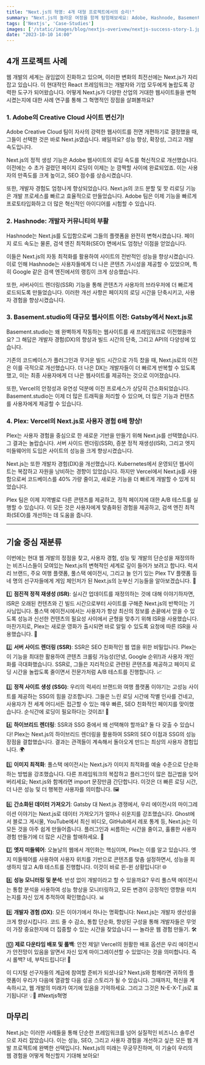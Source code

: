 ```yaml
---
title: "Next.js의 혁명: 4개 대형 프로젝트에서의 승리!"
summary: "Next.js의 놀라운 여정을 함께 탐험해보세요: Adobe, Hashnode, Basement.studio, 그리고 Plex가 어떻게 이 혁신적인 프레임워크로 웹 경험을 혁명적으로 변화시켰는지 알아보는 시간입니다!"
tags: ['Nextjs', 'Case-Studies']
images: ['/static/images/blog/nextjs-overivew/nextjs-success-story-1.jpg']
date: "2023-10-10 14:00"
---
```


<TOCInline toc={props.toc} asDisclosure />

## 4개 프로젝트 사례

웹 개발의 세계는 끊임없이 진화하고 있으며, 이러한 변화의 최전선에는 Next.js가 자리 잡고 있습니다. 이 현대적인 React 프레임워크는 개발자와 기업 모두에게 놀랍도록 강력한 도구가 되어왔습니다. 어떻게 Next.js가 다양한 산업의 거대한 웹사이트들을 변혁시켰는지에 대한 사례 연구를 통해 그 혁명적인 장점을 살펴볼까요?

### 1. **Adobe의 Creative Cloud 사이트 변신기!**

Adobe Creative Cloud 팀이 자사의 강력한 웹사이트를 전면 개편하기로 결정했을 때, 그들이 선택한 것은 바로 Next.js였습니다. 왜일까요? 성능 향상, 확장성, 그리고 개발 속도입니다.

Next.js의 정적 생성 기능은 Adobe 웹사이트의 로딩 속도를 혁신적으로 개선했습니다. 이전에는 수 초가 걸렸던 페이지 로딩이 이제는 눈 깜짝할 사이에 완료되었죠. 이는 사용자의 만족도를 크게 높이고, SEO 점수를 상승시켰습니다.

또한, 개발자 경험도 엄청나게 향상되었습니다. Next.js의 코드 분할 및 핫 리로딩 기능은 개발 프로세스를 빠르고 효율적으로 만들었습니다. Adobe 팀은 이제 기능을 빠르게 프로토타입화하고 더 많은 혁신적인 아이디어를 시험할 수 있습니다.

### 2. **Hashnode: 개발자 커뮤니티의 부활**

Hashnode는 Next.js를 도입함으로써 그들의 플랫폼을 완전히 변혁시켰습니다. 페이지 로드 속도는 물론, 검색 엔진 최적화(SEO) 면에서도 엄청난 이점을 얻었습니다.

이들은 Next.js의 자동 최적화를 활용하여 사이트의 전반적인 성능을 향상시켰습니다. 이로 인해 Hashnode는 사용자들에게 더 나은 콘텐츠 가시성을 제공할 수 있었으며, 특히 Google 같은 검색 엔진에서의 랭킹이 크게 상승했습니다.

또한, 서버사이드 렌더링(SSR) 기능을 통해 콘텐츠가 사용자의 브라우저에 더 빠르게 로드되도록 만들었습니다. 이러한 개선 사항은 페이지의 로딩 시간을 단축시키고, 사용자 경험을 향상시켰습니다.

### 3. **Basement.studio의 대규모 웹사이트 이전: Gatsby에서 Next.js로**

Basement.studio는 왜 완벽하게 작동하는 웹사이트를 새 프레임워크로 이전했을까요? 그 해답은 개발자 경험(DX)의 향상과 빌드 시간의 단축, 그리고 API의 다양성에 있습니다.

기존의 코드베이스가 플러그인과 무거운 빌드 시간으로 가득 찼을 때, Next.js로의 이전은 이를 극적으로 개선했습니다. 더 나은 DX는 개발자들이 더 빠르게 반복할 수 있도록 했고, 이는 최종 사용자에게 더 나은 웹사이트를 제공하는 것으로 이어졌습니다.

또한, Vercel의 안정성과 유연성 덕분에 이전 프로세스가 상당히 간소화되었습니다. Basement.studio는 이제 더 많은 트래픽을 처리할 수 있으며, 더 많은 기능과 컨텐츠를 사용자에게 제공할 수 있습니다.

### 4. **Plex: Vercel의 Next.js로 사용자 경험 6배 향상!**

Plex는 사용자 경험을 중심으로 한 새로운 기반을 만들기 위해 Next.js를 선택했습니다. 그 결과는 놀랍습니다. 서버 사이드 렌더링(SSR), 증분 정적 재생성(ISR), 그리고 엣지 미들웨어의 도입은 사이트의 성능을 크게 향상시켰습니다.

Next.js는 또한 개발자 경험(DX)을 개선했습니다. Kubernetes에서 운영되던 웹사이트는 복잡하고 자원을 낭비하는 경향이 있었습니다. 하지만 Vercel에서 Next.js를 사용함으로써 코드베이스를 40% 가량 줄이고, 새로운 기능을 더 빠르게 개발할 수 있게 되었습니다.

Plex 팀은 이제 지역별로 다른 콘텐츠를 제공하고, 정적 페이지에 대한 A/B 테스트를 실행할 수 있습니다. 이 모든 것은 사용자에게 맞춤화된 경험을 제공하고, 검색 엔진 최적화(SEO)를 개선하는 데 도움을 줍니다.

---

## 기술 중심 재분류

이번에는 현대 웹 개발의 정점을 찾고, 사용자 경험, 성능 및 개발의 단순성을 재정의하는 비즈니스들이 모여있는 Next.js의 변혁적인 세계로 깊이 들어가 보려고 합니다. 럭셔리 브랜드, 주요 여행 플랫폼, 풀스택 에이전시, 그리고 늘 인기 있는 Plex TV 플랫폼 등 네 명의 선구자들에게 게임 체인저가 된 Next.js의 눈부신 기능들을 알아보겠습니다. 🚀

1️⃣ **점진적 정적 재생성 (ISR)**: 실시간 업데이트를 재정의하는 것에 대해 이야기하자면, ISR은 오래된 컨텐츠와 긴 빌드 시간으로부터 사이트를 구해준 Next.js의 반짝이는 기사님입니다. 풀스택 에이전시에서는 사용자가 항상 최신의 정보를 손끝에서 얻을 수 있도록 성능과 신선한 컨텐츠의 필요성 사이에서 균형을 맞추기 위해 ISR을 사용했습니다. 마찬가지로, Plex는 새로운 영화가 출시되면 바로 알릴 수 있도록 요청에 따른 ISR을 사용했습니다. 🌟

2️⃣ **서버 사이드 렌더링 (SSR)**: SSR은 SEO 친화적인 웹 앱을 위한 비밀입니다. Plex는 이 기능을 최대한 활용하여 콘텐츠 크롤링 가능성(안녕, Google 순위!)과 사용자 개인화를 극대화했습니다. SSR로, 그들은 지리적으로 관련된 콘텐츠를 제공하고 페이지 로딩 시간을 놀랍도록 줄이면서 전문가처럼 A/B 테스트를 진행합니다. 📈

3️⃣ **정적 사이트 생성 (SSG)**: 우리의 럭셔리 브랜드와 여행 플랫폼 이야기는 고성능 사이트를 제공하는 SSG의 힘을 강조합니다. 그들은 느린 로딩 시간에 작별 인사를 건네고, 사용자가 전 세계 어디서든 접근할 수 있는 매우 빠른, SEO 친화적인 페이지를 맞이했습니다. 순식간에 로딩이 필요하다는 것이죠! 💨

4️⃣ **하이브리드 렌더링**: SSR과 SSG 중에서 왜 선택해야 할까요? 둘 다 갖출 수 있습니다! Plex는 Next.js의 하이브리드 렌더링을 활용하여 SSR의 SEO 이점과 SSG의 성능 장점을 결합했습니다. 결과는 관객들이 계속해서 돌아오게 만드는 최상의 사용자 경험입니다. 🌍

5️⃣ **이미지 최적화**: 풀스택 에이전시는 Next.js가 이미지 최적화를 예술 수준으로 단순화하는 방법을 강조했습니다. 다른 프레임워크의 복잡하고 플러그인이 많은 접근법을 잊어버리세요; Next.js와 함께라면 import 문장만큼 간단합니다. 이것은 더 빠른 로딩 시간, 더 나은 성능 및 더 행복한 사용자를 의미합니다. 🖼️

6️⃣ **간소화된 데이터 가져오기**: Gatsby 대 Next.js 경쟁에서, 우리 에이전시의 마이그레이션 이야기는 Next.js로 데이터 가져오기가 얼마나 쉬운지를 강조했습니다. Ghost에서 블로그 게시물, YouTube에서 최신 비디오, GitHub에서 레포 통계 등, Next.js는 이 모든 것을 아주 쉽게 만들어줍니다. 플러그인과 씨름하는 시간을 줄이고, 훌륭한 사용자 경험 만들기에 더 많은 시간을 할애하세요. 🔄

7️⃣ **엣지 미들웨어**: 오늘날의 웹에서 개인화는 핵심이며, Plex는 이를 알고 있습니다. 엣지 미들웨어를 사용하여 사용자 위치를 기반으로 콘텐츠를 맞춤 설정하면서, 성능을 희생하지 않고 A/B 테스트를 진행합니다. 이것이 바로 윈-윈 상황입니다! 🌐

8️⃣ **성능 모니터링 및 분석**: 반성 없이 개발이라고 할 수 있을까요? 우리 풀스택 에이전시는 통합 분석을 사용하여 성능 향상을 모니터링하고, 모든 변경이 긍정적인 영향을 미치는지를 자신 있게 추적하여 확인했습니다. 📊

9️⃣ **개발자 경험 (DX)**: 모든 이야기에서 하나는 명확합니다: Next.js는 개발자 생산성을 크게 향상시킵니다. 코드 줄 수 감소, 통합 단순화, 향상된 구성을 통해 개발자들은 무엇이 가장 중요한지에 더 집중할 수 있는 시간을 찾았습니다 — 놀라운 웹 경험 만들기. 🛠️

🔟 **제로 다운타임 배포 및 롤백**: 안전 제일! Vercel의 원활한 배포 옵션은 우리 에이전시가 안전망이 있음을 알면서 자신 있게 마이그레이션할 수 있었다는 것을 의미합니다. 즉시 롤백? 네, 부탁드립니다! 🔄

이 디지털 선구자들의 계급에 참여할 준비가 되셨나요? Next.js와 함께라면 귀하의 플랫폼이 우리가 다음에 열광할 다음 성공 스토리가 될 수 있습니다. 그때까지, 혁신을 계속하시고, 웹 개발의 미래가 여기에 있음을 기억하세요. 그리고 그것은 N-E-X-T.js로 표기됩니다! 💡🎉 #Nextjs혁명


## 마무리

Next.js는 이러한 사례들을 통해 단순한 프레임워크를 넘어 실질적인 비즈니스 솔루션으로 자리 잡았습니다. 이는 성능, SEO, 그리고 사용자 경험을 개선하고 싶은 모든 웹 개발 프로젝트에 완벽한 선택입니다. Next.js의 미래는 무궁무진하며, 이 기술이 우리의 웹 경험을 어떻게 혁신할지 기대해 보아요!
